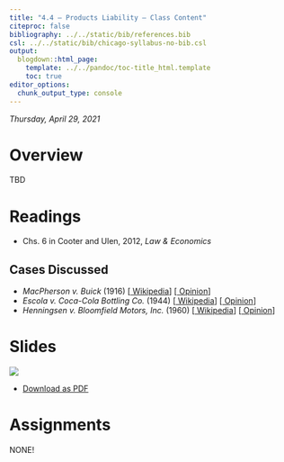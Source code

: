 ```yaml
---
title: "4.4 — Products Liability — Class Content"
citeproc: false
bibliography: ../../static/bib/references.bib
csl: ../../static/bib/chicago-syllabus-no-bib.csl
output:
  blogdown::html_page:
    template: ../../pandoc/toc-title_html.template
    toc: true
editor_options: 
  chunk_output_type: console
---
```


*Thursday, April 29, 2021*

# <i class="fas fa-info-circle fa-lg"></i> Overview

TBD

# <i class="fas fa-book-reader fa-lg"></i> Readings

- <i class="fas fa-book"></i> Chs. 6 in Cooter and Ulen, 2012, *Law & Economics*

## Cases Discussed

- *MacPherson v. Buick* (1916) [[<i class="fab fa-wikipedia-w"></i> Wikipedia](https://en.wikipedia.org/wiki/MacPherson_v._Buick_Motor_Co.)] [[<i class="fas fa-external-link-square-alt"></i> Opinion](http://www.courts.state.ny.us/reporter/archives/macpherson_buick.htm)]
- *Escola v. Coca-Cola Bottling Co.* (1944) [[<i class="fab fa-wikipedia-w"></i> Wikipedia](https://en.wikipedia.org/wiki/Escola_v._Coca-Cola_Bottling_Co.)] [[<i class="fas fa-external-link-square-alt"></i> Opinion](https://law.justia.com/cases/california/supreme-court/2d/24/453.html)]
- *Henningsen v. Bloomfield Motors, Inc.* (1960) [[<i class="fab fa-wikipedia-w"></i> Wikipedia](https://en.wikipedia.org/wiki/Henningsen_v._Bloomfield_Motors,_Inc.)] [[<i class="fas fa-external-link-square-alt"></i> Opinion](https://law.justia.com/cases/new-jersey/supreme-court/1960/32-n-j-358-0.html)]

# <i class="fas fa-chalkboard-teacher"></i> Slides

[![](/slides/4.4-slides.png)](/slides/4.4-slides.html)

- [<i class="fas fa-file-pdf"></i> Download as PDF](/slides/4.4-slides.pdf)

# <i class="fas fa-laptop-code"></i> Assignments

NONE!